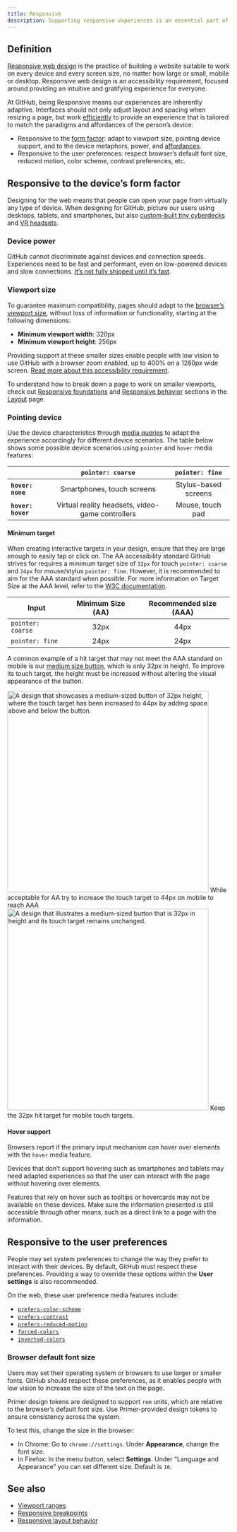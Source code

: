 ```yaml
---
title: Responsive
description: Supporting responsive experiences is an essential part of developing for the Web. Every page and feature at GitHub needs to adapt to the user’s device and their preferences.
---
```


## Definition

[Responsive web design](https://developer.mozilla.org/en-US/docs/Learn/CSS/CSS_layout/Responsive_Design) is the practice of building a website suitable to work on every device and every screen size, no matter how large or small, mobile or desktop. Responsive web design is an accessibility requirement, focused around providing an intuitive and gratifying experience for everyone.

At GitHub, being Responsive means our experiences are inherently adaptive. Interfaces should not only adjust layout and spacing when resizing a page, but work [efficiently](/foundations/introduction#design-for-efficiency) to provide an experience that is tailored to match the paradigms and affordances of the person’s device:

- Responsive to the [form factor](<https://en.wikipedia.org/wiki/Form_factor_(design)>): adapt to viewport size, pointing device support, and to the device metaphors, power, and [affordances](https://www.interaction-design.org/literature/topics/affordances).
- Responsive to the user preferences: respect browser’s default font size, reduced motion, color scheme, contrast preferences, etc.

## Responsive to the device’s form factor

Designing for the web means that people can open your page from virtually any type of device. When designing for GitHub, picture our users using desktops, tablets, and smartphones, but also [custom-built tiny cyberdecks](https://www.reddit.com/r/cyberDeck/top/?t=year) and [VR headsets](https://en.wikipedia.org/wiki/Virtual_reality_headset).

### Device power

GitHub cannot discriminate against devices and connection speeds. Experiences need to be fast and performant, even on low-powered devices and slow connections. [It’s not fully shipped until it’s fast](/foundations/zen).

### Viewport size

To guarantee maximum compatibility, pages should adapt to the [browser’s viewport size](https://developer.mozilla.org/en-US/docs/Web/CSS/Viewport_concepts), without loss of information or functionality, starting at the following dimensions:

- **Minimum viewport width**: 320px
- **Minimum viewport height**: 256px

Providing support at these smaller sizes enable people with low vision to use GitHub with a browser zoom enabled, up to 400% on a 1280px wide screen. [Read more about this accessibility requirement](https://www.w3.org/WAI/WCAG21/Understanding/reflow.html).

To understand how to break down a page to work on smaller viewports, check out [Responsive foundations](/foundations/layout#responsive-foundations) and [Responsive behavior](/foundations/layout#responsive-behavior) sections in the [Layout](/foundations/layout) page.

<!--

Todo: Link to Figma Templates

> When designing a mobile-friendly rendering of a page, we recommend using a viewport width of **375px**, as this is the most common size among small smartphones. However, the page should still be tested and be fully functional at smaller widths for accessibility reasons, all the way to **320px**.

-->

### Pointing device

Use the device characteristics through [media queries](https://developer.mozilla.org/en-US/docs/Web/CSS/Media_Queries) to adapt the experience accordingly for different device scenarios. The table below shows some possible device scenarios using `pointer` and `hover` media features:

| &nbsp;             |                `pointer: coarse`                 |   `pointer: fine`    |
| ------------------ | :----------------------------------------------: | :------------------: |
| **`hover: none`**  |            Smartphones, touch screens            | Stylus-based screens |
| **`hover: hover`** | Virtual reality headsets, video-game controllers |   Mouse, touch pad   |

#### Minimum target

When creating interactive targets in your design, ensure that they are large enough to easily tap or click on. The AA accessibility standard GitHub strives for requires a minimum target size of `32px` for touch `pointer: coarse` and `24px` for mouse/stylus `pointer: fine`.
However, it is recommended to aim for the AAA standard when possible. For more information on Target Size at the AAA level, refer to the [W3C documentation](https://www.w3.org/WAI/WCAG21/Understanding/target-size.html).

| Input             | Minimum Size (AA) | Recommended size (AAA) |
| ----------------- | :---------------: | :--------------------: |
| `pointer: coarse` |       32px        |          44px          |
| `pointer: fine`   |       24px        |          24px          |

A common example of a hit target that may not meet the AAA standard on mobile is our [medium size button](ui-patterns/button-usage), which is only 32px in height. To improve its touch target, the height must be increased without altering the visual appearance of the button.

<DoDontContainer>
  <Do>
    <img
      src="https://user-images.githubusercontent.com/980622/212349806-8329b722-9245-4911-9763-87a7eba6b328.png"
      role="presentation"
      width="456"
      alt="A design that showcases a medium-sized button of 32px height, where the touch target has been increased to 44px by adding space above and below the button."
    />
    <Caption>While acceptable for AA try to increase the touch target to 44px on mobile to reach AAA</Caption>
  </Do>
  <Dont>
    <img
      src="https://user-images.githubusercontent.com/980622/212349813-b5389387-72b5-47bc-9c3a-ffa7c5609887.png"
      role="presentation"
      width="456"
      alt="A design that illustrates a medium-sized button that is 32px in height and its touch target remains unchanged."
    />
    <Caption>Keep the 32px hit target for mobile touch targets.</Caption>
  </Dont>
</DoDontContainer>

<!--

Todo: Touch-friendly strategy section.

Examples of touch adaptation with out-of-boudaries touch targets, when applied to Button and IconButton components, following comparison with ActionListItem, which increases its height instead.

Image source:
https://www.figma.com/file/YlBTqHTbdRwYQt0bfIHvGw/Interface-guidelines?node-id=457%3A89625

-->

#### Hover support

Browsers report if the primary input mechanism can hover over elements with the `hover` media feature.

Devices that don’t support hovering such as smartphones and tablets may need adapted experiences so that the user can interact with the page without hovering over elements.

Features that rely on hover such as tooltips or hovercards may not be available on these devices. Make sure the information presented is still accessible through other means, such as a direct link to a page with the information.

<!--

Todo: Do we include examples of device metaphors and afforances here as well?

-->

## Responsive to the user preferences

People may set system preferences to change the way they prefer to interact with their devices. By default, GitHub must respect these preferences. Providing a way to override these options within the **User settings** is also recommended.

On the web, these user preference media features include:

- [`prefers-color-scheme`](https://developer.mozilla.org/en-US/docs/Web/CSS/@media/prefers-color-scheme)
- [`prefers-contrast`](https://developer.mozilla.org/en-US/docs/Web/CSS/@media/prefers-contrast)
- [`prefers-reduced-motion`](https://developer.mozilla.org/en-US/docs/Web/CSS/@media/prefers-reduced-motion)
- [`forced-colors`](https://developer.mozilla.org/en-US/docs/Web/CSS/@media/forced-colors)
- [`inverted-colors`](https://developer.mozilla.org/en-US/docs/Web/CSS/@media/inverted-colors)

### Browser default font size

Users may set their operating system or browsers to use larger or smaller fonts. GitHub should respect these preferences, as it enables people with low vision to increase the size of the text on the page.

Primer design tokens are designed to support `rem` units, which are relative to the browser’s default font size. Use Primer-provided design tokens to ensure consistency across the system.

To test this, change the size in the browser:

- In Chrome: Go to `chrome://settings`. Under **Appearance**, change the font size.
- In Firefox: In the menu button, select **Settings**. Under ”Language and Appearance” you can set different size. Default is `16`.

## See also

- [Viewport ranges](/foundations/layout#viewport-ranges)
- [Responsive breakpoints](/foundations/layout#breakpoints)
- [Responsive layout behavior](/foundations/layout#responsive-behavior)
